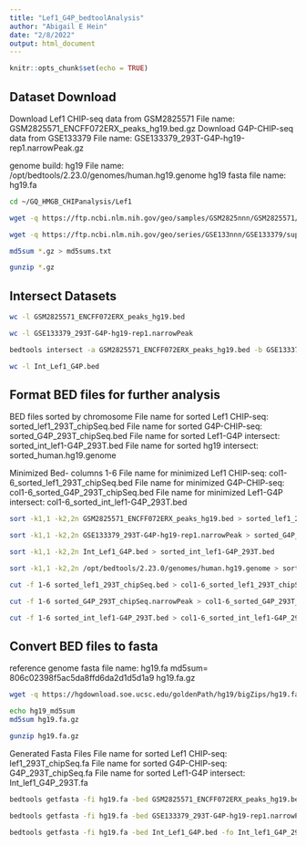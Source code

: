 ```yaml
---
title: "Lef1_G4P_bedtoolAnalysis"
author: "Abigail E Hein"
date: "2/8/2022"
output: html_document
---
```


```r
knitr::opts_chunk$set(echo = TRUE)
```

## Dataset Download
Download Lef1 CHIP-seq data from GSM2825571
  File name: GSM2825571_ENCFF072ERX_peaks_hg19.bed.gz
Download G4P-CHIP-seq data from GSE133379
  File name: GSE133379_293T-G4P-hg19-rep1.narrowPeak.gz

  
genome build: hg19 
  File name: /opt/bedtools/2.23.0/genomes/human.hg19.genome
  hg19 fasta file name: hg19.fa 
  

```bash
cd ~/GQ_HMGB_CHIPanalysis/Lef1

wget -q https://ftp.ncbi.nlm.nih.gov/geo/samples/GSM2825nnn/GSM2825571/suppl/GSM2825571_ENCFF072ERX_peaks_hg19.bed.gz

wget -q https://ftp.ncbi.nlm.nih.gov/geo/series/GSE133nnn/GSE133379/suppl/GSE133379_293T-G4P-hg19-rep1.narrowPeak.gz

md5sum *.gz > md5sums.txt

gunzip *.gz
```

## Intersect Datasets

```bash
wc -l GSM2825571_ENCFF072ERX_peaks_hg19.bed

wc -l GSE133379_293T-G4P-hg19-rep1.narrowPeak

bedtools intersect -a GSM2825571_ENCFF072ERX_peaks_hg19.bed -b GSE133379_293T-G4P-hg19-rep1.narrowPeak > Int_Lef1_G4P.bed

wc -l Int_Lef1_G4P.bed
```

## Format BED files for further analysis
BED files sorted by chromosome
  File name for sorted Lef1 CHIP-seq: sorted_lef1_293T_chipSeq.bed
  File name for sorted G4P-CHIP-seq: sorted_G4P_293T_chipSeq.bed
  File name for sorted Lef1-G4P intersect: sorted_int_lef1-G4P_293T.bed
  File name for sorted hg19 intersect: sorted_human.hg19.genome
  
Minimized Bed- columns 1-6
  File name for minimized Lef1 CHIP-seq: col1-6_sorted_lef1_293T_chipSeq.bed
  File name for minimized G4P-CHIP-seq: col1-6_sorted_G4P_293T_chipSeq.bed
  File name for minimized Lef1-G4P intersect: col1-6_sorted_int_lef1-G4P_293T.bed

```bash
sort -k1,1 -k2,2n GSM2825571_ENCFF072ERX_peaks_hg19.bed > sorted_lef1_293T_chipSeq.bed  

sort -k1,1 -k2,2n GSE133379_293T-G4P-hg19-rep1.narrowPeak > sorted_G4P_293T_chipSeq.narrowPeak  

sort -k1,1 -k2,2n Int_Lef1_G4P.bed > sorted_int_lef1-G4P_293T.bed  

sort -k1,1 -k2,2n /opt/bedtools/2.23.0/genomes/human.hg19.genome > sorted_human.hg19.genome 

cut -f 1-6 sorted_lef1_293T_chipSeq.bed > col1-6_sorted_lef1_293T_chipSeq.bed

cut -f 1-6 sorted_G4P_293T_chipSeq.narrowPeak > col1-6_sorted_G4P_293T_chipSeq.bed

cut -f 1-6 sorted_int_lef1-G4P_293T.bed > col1-6_sorted_int_lef1-G4P_293T.bed

```

## Convert BED files to fasta
reference genome fasta file name: hg19.fa
  md5sum= 806c02398f5ac5da8ffd6da2d1d5d1a9  hg19.fa.gz

```bash
wget -q https://hgdownload.soe.ucsc.edu/goldenPath/hg19/bigZips/hg19.fa.gz

echo hg19_md5sum
md5sum hg19.fa.gz

gunzip hg19.fa.gz
```

Generated Fasta Files
  File name for sorted Lef1 CHIP-seq: lef1_293T_chipSeq.fa
  File name for sorted G4P-CHIP-seq: G4P_293T_chipSeq.fa
  File name for sorted Lef1-G4P intersect: Int_lef1_G4P_293T.fa
```bash
bedtools getfasta -fi hg19.fa -bed GSM2825571_ENCFF072ERX_peaks_hg19.bed -fo lef1_293T_chipSeq.fa

bedtools getfasta -fi hg19.fa -bed GSE133379_293T-G4P-hg19-rep1.narrowPeak -fo G4P_293T_chipSeq.fa

bedtools getfasta -fi hg19.fa -bed Int_Lef1_G4P.bed -fo Int_lef1_G4P_293T.fa
```


